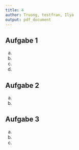 ```yaml
---
title: 4
author: Truong, testfran, Ilya
output: pdf_document
---
```


## Aufgabe 1
a.
\begin{verbatim}
WITH RECURSIVE OberGeo(gid. gname, gparent)
AS (
    (SELECT * FROM hierachie
    WHERE id IN (SELECT parent FROM hierarchie WHERE name ='Geo-Datenbanken'))
UNION
    (SELECT hierarchie.* FROM OberGeo, hierarchie
    WHERE OberGeo.gparent = hierarchie.id)
)
SELECT * FROM OberGeo;
\end{verbatim}

b.
\begin{verbatim}
WITH RECURSIVE Tree(rid, rname, rparent)
AS (
    (SELECT * FROM hierachie
    WHERE name = 'Datenbanksysteme I')
UNION
    (SELECT hierachie.* FROM Tree, hierachie
    WHERE Tree.rparent = hierachie.id)
)
SELECT count(*) from Tree;
\end{verbatim}

c.
\begin{verbatim}
SELECT count(*) - 1
FROM hierachie
WHERE parent IN (SELECT parent FROM hierachie
                 WHERE name = 'Grafikprogrammierung II');
\end{verbatim}

d.
\begin{verbatim}
WITH RECURSIVE UnterHaupt(rid, rname, rparent)
AS (
    (SELECT * FROM hierachie
    WHERE name = 'Hauptstudium')
UNION
    (SELECT hierachie.* FROM UnterHaupt, hierachie
    WHERE hierachie.parent = UnterHaupt.rid)
)
SELECT * FROM UnterHaupt
WHERE rname LIKE 'S%';
\end{verbatim}

\pagebreak

## Aufgabe 2
a.
\begin{verbatim}
UPDATE GEHALT
SET jahresgehalt = CASE WHEN jahresgehalt > 70000 THEN jahresgehalt - 2000
                        ELSE jahresgehalt * 1.05
                    END CASE;
\end{verbatim}

b.
\begin{verbatim}
UPDATE GEHALT
SET bonus = bonus + 10000
WHERE name LIKE 'M%';
\end{verbatim}

## Aufgabe 3
a.
\begin{verbatim}
SELECT *
FROM GEHALT G
WHERE jahresgehalt >= ALL(SELECT jahresgehalt FROM GEHALT
                        WHERE G.mitarbeiter_id = mitarbeiter_id);
\end{verbatim}

b.
\begin{verbatim}
SELECT GEHALT.*
FROM GEHALT, (SELECT abteilung, avg(jahresgehalt) as AVGGehalt
              FROM GEHALT GROUP BY abteilung) T
WHERE GEHALT.abteilung = T.abteilung AND jahresgehalt > T.AVGGehalt;
\end{verbatim}

c.
\begin{verbatim}
SELECT * FROM GEHALT
WHERE abteilung IN (
    SELECT abteilung, sum(bonus)
    FROM GEHALT
    GROUP BY abteilung
    HAVING sum(bonus) > (SELECT sum(bonus)/count(distinct abteilung) FROM GEHALT));
\end{verbatim}

